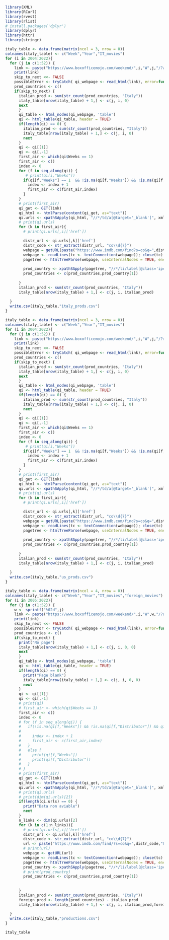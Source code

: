 ```r
library(XML)
library(RCurl)
library(rvest)
library(rlist)
# install.packages('dplyr')
library(dplyr)
library(httr)
library(stringr)

```

```r
italy_table <- data.frame(matrix(ncol = 3, nrow = 0))
colnames(italy_table) <- c("Week","Year","IT_movies")
for (i in 2004:2022){
  for (j in c(1:52)) {
    link <- paste("https://www.boxofficemojo.com/weekend/",i,"W",j,"/?area=IT&ref_=bo_wey_table_1",sep="")
    print(link)
    skip_to_next <<- FALSE
    possibleError <- tryCatch( qi_webpage <- read_html(link), error=function(e) { skip_to_next <<- TRUE} )
    prod_countries <- c()
    if(skip_to_next) { 
      italian_prod <- sum(str_count(prod_countries, "Italy"))
      italy_table[nrow(italy_table) + 1,] <- c(j, i, 0)
      next 
      }     
      qi_table <- html_nodes(qi_webpage, 'table')
      qi <- html_table(qi_table, header = TRUE)
      if(length(qi) == 0) {
        italian_prod <- sum(str_count(prod_countries, "Italy"))
        italy_table[nrow(italy_table) + 1,] <- c(j, i, 0)
        next 
      }
      qi <- qi[[1]]
      qi <- qi[,-1]
      first_air <- which(qi$Weeks == 1)
      first_air <- c()
      index <- 0
      for (f in seq_along(qi)) {
         # print(qi[i,"Weeks"])
        if(qi[f,"Weeks"] == 1  && !is.na(qi[f,"Weeks"]) && !is.na(qi[f,"Distributor"]) && qi[f,"Distributor"] != "-" && qi[f,"Distributor"] != "N/A") {
          index <- index + 1
          first_air <- c(first_air,index)
        }
      }
      # print(first_air)
      qi_get <- GET(link)
      qi_html <- htmlParse(content(qi_get, as="text"))
      qi.urls <- xpathSApply(qi_html, "//*/td/a[@target='_blank']", xmlAttrs, "href")
      # print(qi.urls)
      for (k in first_air){
        # print(qi.urls[,i]['href'])

        distr_url <- qi.urls[,k]['href']
        distr_code <- str_extract(distr_url, "co\\d{7}")
        webpage = getURL(paste("https://www.imdb.com/find?s=co&q=",distr_code,"&ref_=nv_sr_sm",sep=""))
        webpage <- readLines(tc <- textConnection(webpage)); close(tc)
        pagetree <- htmlTreeParse(webpage, useInternalNodes = TRUE, encoding='UTF-8')
          
        prod_country <- xpathSApply(pagetree, "//*/li/label[@class='ipc-metadata-list-summary-item__li']", xmlValue)
        prod_countries <- c(prod_countries,prod_country[1])
        
      }
      italian_prod <- sum(str_count(prod_countries, "Italy"))
      italy_table[nrow(italy_table) + 1,] <- c(j, i, italian_prod)
  
  }
  write.csv(italy_table,"italy_prods.csv")
}

```


```r
italy_table <- data.frame(matrix(ncol = 3, nrow = 0))
colnames(italy_table) <- c("Week","Year","IT_movies")
for (i in 2004:2022){
  for (j in c(1:52)) {
    link <- paste("https://www.boxofficemojo.com/weekend/",i,"W",j,"/?ref_=bo_wey_table_1",sep="")
    print(link)
    skip_to_next <<- FALSE
    possibleError <- tryCatch( qi_webpage <- read_html(link), error=function(e) { skip_to_next <<- TRUE} )
    prod_countries <- c()
    if(skip_to_next) { 
      italian_prod <- sum(str_count(prod_countries, "Italy"))
      italy_table[nrow(italy_table) + 1,] <- c(j, i, 0)
      next 
      }     
      qi_table <- html_nodes(qi_webpage, 'table')
      qi <- html_table(qi_table, header = TRUE)
      if(length(qi) == 0) {
        italian_prod <- sum(str_count(prod_countries, "Italy"))
        italy_table[nrow(italy_table) + 1,] <- c(j, i, 0)
        next 
      }
      qi <- qi[[1]]
      qi <- qi[,-1]
      first_air <- which(qi$Weeks == 1)
      first_air <- c()
      index <- 0
      for (f in seq_along(qi)) {
         # print(qi[i,"Weeks"])
        if(qi[f,"Weeks"] == 1  && !is.na(qi[f,"Weeks"]) && !is.na(qi[f,"Distributor"]) && qi[f,"Distributor"] != "-" && qi[f,"Distributor"] != "N/A") {
          index <- index + 1
          first_air <- c(first_air,index)
        }
      }
      # print(first_air)
      qi_get <- GET(link)
      qi_html <- htmlParse(content(qi_get, as="text"))
      qi.urls <- xpathSApply(qi_html, "//*/td/a[@target='_blank']", xmlAttrs, "href")
      # print(qi.urls)
      for (k in first_air){
        # print(qi.urls[,i]['href'])

        distr_url <- qi.urls[,k]['href']
        distr_code <- str_extract(distr_url, "co\\d{7}")
        webpage = getURL(paste("https://www.imdb.com/find?s=co&q=",distr_code,"&ref_=nv_sr_sm",sep=""))
        webpage <- readLines(tc <- textConnection(webpage)); close(tc)
        pagetree <- htmlTreeParse(webpage, useInternalNodes = TRUE, encoding='UTF-8')
          
        prod_country <- xpathSApply(pagetree, "//*/li/label[@class='ipc-metadata-list-summary-item__li']", xmlValue)
        prod_countries <- c(prod_countries,prod_country[1])
        
      }
      italian_prod <- sum(str_count(prod_countries, "Italy"))
      italy_table[nrow(italy_table) + 1,] <- c(j, i, italian_prod)
  
  }
  write.csv(italy_table,"us_prods.csv")
}

```


```r
italy_table <- data.frame(matrix(ncol = 4, nrow = 0))
colnames(italy_table) <- c("Week","Year","IT_movies","foreign_movies")
for (i in 2005:2022){
  for (j in c(1:52)) {
    w <- sprintf("%02d",j) 
    link <- paste("https://www.boxofficemojo.com/weekend/",i,"W",w,"/?area=IT&ref_=bo_wey_table_1",sep="")
    print(link)
    skip_to_next <<- FALSE
    possibleError <- tryCatch( qi_webpage <- read_html(link), error=function(e) { skip_to_next <<- TRUE} )
    prod_countries <- c()
    if(skip_to_next) { 
      print("No page")
      italy_table[nrow(italy_table) + 1,] <- c(j, i, 0, 0)
      next 
      }     
      qi_table <- html_nodes(qi_webpage, 'table')
      qi <- html_table(qi_table, header = TRUE)
      if(length(qi) == 0) {
        print("Page blank")
        italy_table[nrow(italy_table) + 1,] <- c(j, i, 0, 0)
        next 
      }
      qi <- qi[[1]]
      qi <- qi[,-1]
      # print(qi)
      # first_air <- which(qi$Weeks == 1)
      first_air <- c()
      index <- 0
      # for (f in seq_along(qi)) {
      #   if(!is.na(qi[f,"Weeks"]) && !is.na(qi[f,"Distributor"]) && qi[f,"Distributor"] != "-" && qi[f,"Distributor"] != "N/A") {
      #     
      #     index <- index + 1
      #     first_air <- c(first_air,index)
      #   }
      #   else {
      #     print(qi[f,"Weeks"])
      #     print(qi[f,"Distributor"]) 
      #   }
      # }
      # print(first_air)
      qi_get <- GET(link)
      qi_html <- htmlParse(content(qi_get, as="text"))
      qi.urls <- xpathSApply(qi_html, "//*/td/a[@target='_blank']", xmlAttrs, "href")
      # print(qi.urls)
      # print(dim(qi.urls)[2])
      if(length(qi.urls) == 0) {
        print("Data non aviable")
        next
      }
      n_links <- dim(qi.urls)[2]
      for (k in c(1:n_links)){
        # print(qi.urls[,i]['href'])
        distr_url <- qi.urls[,k]['href']
        distr_code <- str_extract(distr_url, "co\\d{7}")
        url <- paste("https://www.imdb.com/find/?s=co&q=",distr_code,"&ref_=nv_sr_sm",sep="")
        # print(url)
        webpage <- getURL(url)
        webpage <- readLines(tc <- textConnection(webpage)); close(tc)
        pagetree <- htmlTreeParse(webpage, useInternalNodes = TRUE, encoding='UTF-8')
        prod_country <- xpathSApply(pagetree, "//*/li/label[@class='ipc-metadata-list-summary-item__li']", xmlValue)
        # print(prod_country)
        prod_countries <- c(prod_countries,prod_country[1])
        
        
      }
      italian_prod <- sum(str_count(prod_countries, "Italy"))
      foreign_prod <- length(prod_countries) - italian_prod
      italy_table[nrow(italy_table) + 1,] <- c(j, i, italian_prod,foreign_prod)
  
  }
  write.csv(italy_table,"productions.csv")
}

```
```r
italy_table
```




